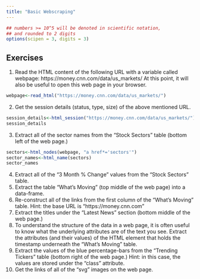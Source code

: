 ```yaml
---
title: "Basic Webscraping"
---
```


<style type="text/css">
.table {

    width: 80%;
    margin-left:10%; 
    margin-right:10%;
}
</style>
```r
## numbers >= 10^5 will be denoted in scientific notation,
## and rounded to 2 digits
options(scipen = 3, digits = 3)

```



## Exercises

1. Read the HTML content of the following URL with a variable called webpage: https://money.cnn.com/data/us_markets/ At this point, it will also be useful to open this web page in your browser.

```r
webpage<-read_html("https://money.cnn.com/data/us_markets/")
```
2. Get the session details (status, type, size) of the above mentioned URL.
```r
session_details<-html_session("https://money.cnn.com/data/us_markets/")
session_details

```
3. Extract all of the sector names from the “Stock Sectors” table (bottom left of the web page.)
```r
sectors<-html_nodes(webpage, "a href*='sectors'")
sector_names<-html_name(sectors)
sector_names
```
4. Extract all of the “3 Month % Change” values from the “Stock Sectors” table.
5. Extract the table “What’s Moving” (top middle of the web page) into a data-frame.
6. Re-construct all of the links from the first column of the “What’s Moving” table.
Hint: the base URL is “https://money.cnn.com”
7. Extract the titles under the “Latest News” section (bottom middle of the web page.)
8. To understand the structure of the data in a web page, it is often useful to know what the underlying attributes are of the text you see.
Extract the attributes (and their values) of the HTML element that holds the timestamp underneath the “What’s Moving” table.
9. Extract the values of the blue percentage-bars from the “Trending Tickers” table (bottom right of the web page.)
Hint: in this case, the values are stored under the “class” attribute.
10. Get the links of all of the “svg” images on the web page.
